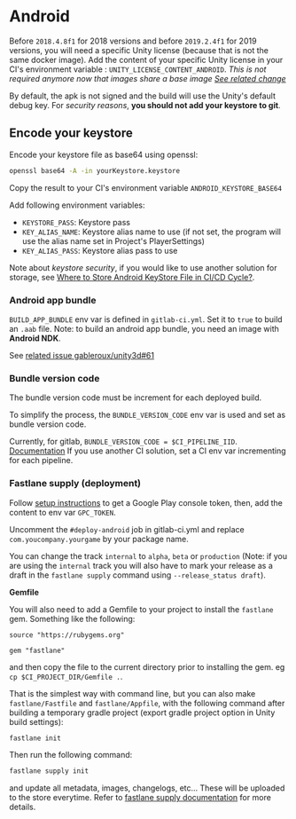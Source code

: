 # Android

Before `2018.4.8f1` for 2018 versions and before `2019.2.4f1` for 2019 versions, you will need a
specific Unity license (because that is not the same docker image). Add the content of your specific
Unity license in your CI's environment variable : `UNITY_LICENSE_CONTENT_ANDROID`. _This is not
required anymore now that images share a base image
[See related change](https://gitlab.com/game-ci/unity3d/merge_requests/63)_

By default, the apk is not signed and the build will use the Unity's default debug key. For
_security reasons_, **you should not add your keystore to git**.

## Encode your keystore

Encode your keystore file as base64 using openssl:

```bash
openssl base64 -A -in yourKeystore.keystore
```

Copy the result to your CI's environment variable `ANDROID_KEYSTORE_BASE64`

Add following environment variables:

- `KEYSTORE_PASS`: Keystore pass
- `KEY_ALIAS_NAME`: Keystore alias name to use (if not set, the program will use the alias name set
  in Project's PlayerSettings)
- `KEY_ALIAS_PASS`: Keystore alias pass to use

Note about _keystore security_, if you would like to use another solution for storage, see
[Where to Store Android KeyStore File in CI/CD Cycle?](https://android.jlelse.eu/where-to-store-android-keystore-file-in-ci-cd-cycle-2365f4e02e57).

### Android app bundle

`BUILD_APP_BUNDLE` env var is defined in `gitlab-ci.yml`. Set it to `true` to build an `.aab` file.
Note: to build an android app bundle, you need an image with **Android NDK**.

See [related issue gableroux/unity3d#61](https://gitlab.com/game-ci/unity3d/issues/61)

### Bundle version code

The bundle version code must be increment for each deployed build.

To simplify the process, the `BUNDLE_VERSION_CODE` env var is used and set as bundle version code.

Currently, for gitlab, `BUNDLE_VERSION_CODE = $CI_PIPELINE_IID`.
[Documentation](https://docs.gitlab.com/ee/ci/variables/predefined_variables.html) If you use
another CI solution, set a CI env var incrementing for each pipeline.

### Fastlane supply (deployment)

Follow [setup instructions](https://docs.fastlane.tools/actions/supply/) to get a Google Play
console token, then, add the content to env var `GPC_TOKEN`.

Uncomment the `#deploy-android` job in gitlab-ci.yml and replace `com.youcompany.yourgame` by your
package name.

You can change the track `internal` to `alpha`, `beta` or `production` (Note: if you are using the
`internal` track you will also have to mark your release as a draft in the `fastlane supply` command
using `--release_status draft`).

**Gemfile**

You will also need to add a Gemfile to your project to install the `fastlane` gem. Something like
the following:

```
source "https://rubygems.org"

gem "fastlane"
```

and then copy the file to the current directory prior to installing the gem. eg
`cp $CI_PROJECT_DIR/Gemfile .`.

That is the simplest way with command line, but you can also make `fastlane/Fastfile` and
`fastlane/Appfile`, with the following command after building a temporary gradle project (export
gradle project option in Unity build settings):

```bash
fastlane init
```

Then run the following command:

```bash
fastlane supply init
```

and update all metadata, images, changelogs, etc... These will be uploaded to the store everytime.
Refer to [fastlane supply documentation](https://docs.fastlane.tools/actions/supply/) for more
details.
